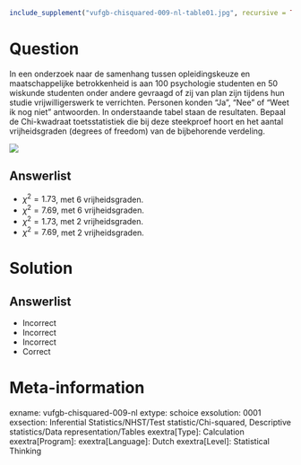 ```r
include_supplement("vufgb-chisquared-009-nl-table01.jpg", recursive = TRUE)
```

Question
========
  
In een onderzoek naar de samenhang tussen opleidingskeuze en maatschappelijke betrokkenheid is aan 100 psychologie studenten en 50 wiskunde studenten onder andere gevraagd of zij van plan zijn tijdens hun studie vrijwilligerswerk te verrichten. Personen konden “Ja”, “Nee” of “Weet ik nog niet” antwoorden. In onderstaande tabel staan de resultaten. Bepaal de Chi-kwadraat toetsstatistiek die bij deze steekproef hoort en het aantal vrijheidsgraden (degrees of freedom) van de bijbehorende verdeling.

![](vufgb-chisquared-009-nl-table01.jpg)

  
Answerlist
----------
* $\chi^{2} = 1.73$,  met 6 vrijheidsgraden.
* $\chi^{2} = 7.69$,  met 6 vrijheidsgraden.
* $\chi^{2} = 1.73$,  met 2 vrijheidsgraden.
* $\chi^{2} = 7.69$,  met 2 vrijheidsgraden.


Solution
========

Answerlist
----------
* Incorrect
* Incorrect
* Incorrect
* Correct

Meta-information
================
exname: vufgb-chisquared-009-nl
extype: schoice
exsolution: 0001
exsection: Inferential Statistics/NHST/Test statistic/Chi-squared, Descriptive statistics/Data representation/Tables
exextra[Type]: Calculation
exextra[Program]: 
exextra[Language]: Dutch
exextra[Level]: Statistical Thinking
